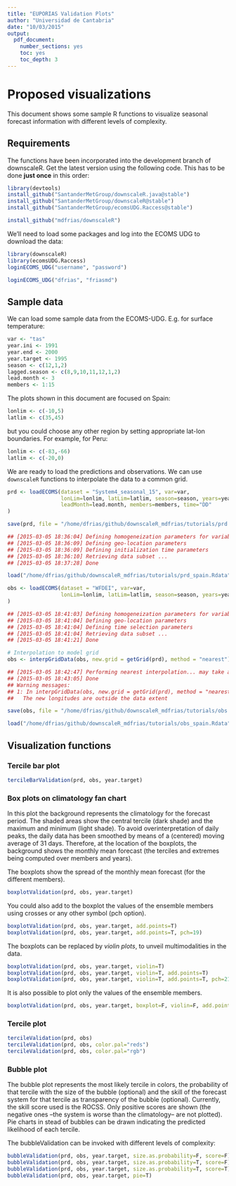 ```yaml
---
title: "EUPORIAS Validation Plots"
author: "Universidad de Cantabria"
date: "10/03/2015"
output:
  pdf_document:
    number_sections: yes
    toc: yes
    toc_depth: 3
---
```


# Proposed visualizations

This document shows some sample R functions to visualize seasonal forecast information with different levels of complexity.

## Requirements

The functions have been incorporated into the development branch of downscaleR. Get the latest version using the following code. This has to be done **just once** in this order: 

```r
library(devtools)
install_github("SantanderMetGroup/downscaleR.java@stable")
install_github("SantanderMetGroup/downscaleR@stable")
install_github("SantanderMetGroup/ecomsUDG.Raccess@stable")
```

```r
install_github("mdfrias/downscaleR")
```

We'll need to load some packages and log into the ECOMS UDG to download the data: 

```r
library(downscaleR)
library(ecomsUDG.Raccess)
loginECOMS_UDG("username", "password")
```

```r
loginECOMS_UDG("dfrias", "friasmd")
```

## Sample data

We can load some sample data from the ECOMS-UDG. E.g. for surface temperature:

```r
var <- "tas"
year.ini <- 1991
year.end <- 2000
year.target <- 1995
season <- c(12,1,2)
lagged.season <- c(8,9,10,11,12,1,2)
lead.month <- 3
members <- 1:15
```

The plots shown in this document are focused on Spain:
```r
lonlim <- c(-10,5)
latlim <- c(35,45)
```

but you could choose any other region by setting appropriate lat-lon boundaries. For example, for Peru:

```r
lonlim <- c(-83,-66)
latlim <- c(-20,0)
```

We are ready to load the predictions and observations. We can use `downscaleR` functions to interpolate the data to a common grid.

```r
prd <- loadECOMS(dataset = "System4_seasonal_15", var=var,
                 lonLim=lonlim, latLim=latlim, season=season, years=year.ini:year.end,
                 leadMonth=lead.month, members=members, time="DD"
)
```
```r
save(prd, file = "/home/dfrias/github/downscaleR_mdfrias/tutorials/prd.Rdata")
```
```r
## [2015-03-05 18:36:04] Defining homogeneization parameters for variable "tas"
## [2015-03-05 18:36:09] Defining geo-location parameters
## [2015-03-05 18:36:09] Defining initialization time parameters
## [2015-03-05 18:36:10] Retrieving data subset ...
## [2015-03-05 18:37:28] Done
```
```r
load("/home/dfrias/github/downscaleR_mdfrias/tutorials/prd_spain.Rdata")
```


```r
obs <- loadECOMS(dataset = "WFDEI", var=var,
                 lonLim=lonlim, latLim=latlim, season=season, years=year.ini:year.end
)
```
```r
## [2015-03-05 18:41:03] Defining homogeneization parameters for variable "tas"
## [2015-03-05 18:41:04] Defining geo-location parameters
## [2015-03-05 18:41:04] Defining time selection parameters
## [2015-03-05 18:41:04] Retrieving data subset ...
## [2015-03-05 18:41:21] Done
```
```r
# Interpolation to model grid
obs <- interpGridData(obs, new.grid = getGrid(prd), method = "nearest")
```
```r
## [2015-03-05 18:42:47] Performing nearest interpolation... may take a while
## [2015-03-05 18:43:05] Done
## Warning messages:
## 1: In interpGridData(obs, new.grid = getGrid(prd), method = "nearest") :
##   The new longitudes are outside the data extent
```
```r
save(obs, file = "/home/dfrias/github/downscaleR_mdfrias/tutorials/obs.Rdata")
```
```r
load("/home/dfrias/github/downscaleR_mdfrias/tutorials/obs_spain.Rdata")
```

## Visualization functions

### Tercile bar plot

```r
tercileBarValidation(prd, obs, year.target)
```

### Box plots on climatology fan chart

In this plot the background represents the climatology for the forecast period. The shaded areas show the central tercile (dark shade) and the maximum and minimum (light shade). To avoid overinterpretation of daily peaks, the daily data has been smoothed by means of a (centered) moving average of 31 days. Therefore, at the location of the boxplots, the background shows the monthly mean forecast (the terciles and extremes being computed over members and years).

The boxplots show the spread of the monthly mean forecast (for the different members).

```r
boxplotValidation(prd, obs, year.target)
```
You could also add to the boxplot the values of the ensemble members using crosses or any other symbol (pch option).

```r
boxplotValidation(prd, obs, year.target, add.points=T)
boxplotValidation(prd, obs, year.target, add.points=T, pch=19)
```

The boxplots can be replaced by _violin plots_, to unveil multimodalities in the data.

```r
boxplotValidation(prd, obs, year.target, violin=T)
boxplotValidation(prd, obs, year.target, violin=T, add.points=T)
boxplotValidation(prd, obs, year.target, violin=T, add.points=T, pch=21)
```

It is also possible to plot only the values of the ensemble members. 

```r
boxplotValidation(prd, obs, year.target, boxplot=F, violin=F, add.points=T)
```

### Tercile plot

```r
tercileValidation(prd, obs)
tercileValidation(prd, obs, color.pal="reds")
tercileValidation(prd, obs, color.pal="rgb")
```

### Bubble plot

The bubble plot represents the most likely tercile in colors, the probability of that tercile with the size of the bubble (optional) and the skill of the forecast system for that tercile as transparency of the bubble (optional). Currently, the skill score used is the ROCSS. Only positive scores are shown (the negative ones --the system is worse than the climatology-- are not plotted). Pie charts in stead of bubbles can be drawn indicating the predicted likelihood of each tercile. 

The bubbleValidation can be invoked with different levels of complexity:

```r
bubbleValidation(prd, obs, year.target, size.as.probability=F, score=F)
bubbleValidation(prd, obs, year.target, size.as.probability=T, score=F)
bubbleValidation(prd, obs, year.target, size.as.probability=T, score=T)
bubbleValidation(prd, obs, year.target, pie=T)
```
